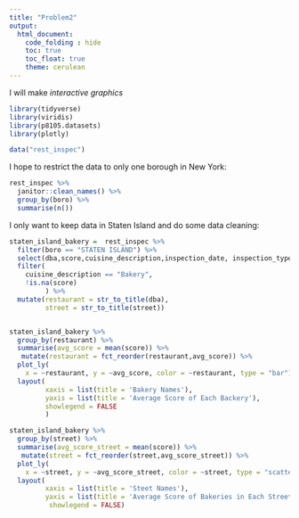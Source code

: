 ```yaml
---
title: "Problem2"
output: 
  html_document:
    code_folding : hide
    toc: true
    toc_float: true
    theme: cerulean
---
```


I will make _interactive graphics_

```r
library(tidyverse)
library(viridis)
library(p8105.datasets)
library(plotly)

data("rest_inspec")

```

I hope to restrict the data to only one borough in New York:
```r
rest_inspec %>% 
  janitor::clean_names() %>% 
  group_by(boro) %>% 
  summarise(n())
```
I only want to keep data in Staten Island and do some data cleaning:
```r

staten_island_bakery =  rest_inspec %>% 
  filter(boro == "STATEN ISLAND") %>% 
  select(dba,score,cuisine_description,inspection_date, inspection_type, street, violation_code, violation_description,grade) %>% 
  filter(
    cuisine_description == "Bakery",
    !is.na(score)
         ) %>% 
  mutate(restaurant = str_to_title(dba),
         street = str_to_title(street)) 



```


```r
staten_island_bakery %>% 
  group_by(restaurant) %>% 
  summarise(avg_score = mean(score)) %>% 
   mutate(restaurant = fct_reorder(restaurant,avg_score)) %>% 
  plot_ly(
    x = ~restaurant, y = ~avg_score, color = ~restaurant, type = "bar") %>% 
  layout(
         xaxis = list(title = 'Bakery Names'),
         yaxis = list(title = 'Average Score of Each Backery'),
         showlegend = FALSE
         )

```



```r
staten_island_bakery %>% 
  group_by(street) %>% 
  summarise(avg_score_street = mean(score)) %>% 
   mutate(street = fct_reorder(street,avg_score_street)) %>% 
  plot_ly(
    x = ~street, y = ~avg_score_street, color = ~street, type = "scatter") %>% 
  layout(
         xaxis = list(title = 'Steet Names'),
         yaxis = list(title = 'Average Score of Bakeries in Each Street'),
          showlegend = FALSE)

```



